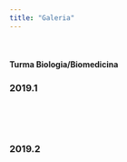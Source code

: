 ```yaml
---
title: "Galeria"
---
```

<br>


<h4> Turma Biologia/Biomedicina </h4>

<h3> 2019.1 </h3>
<br>

<p><img2 src="BB2019-1.jpg" alt="Turma de 2019.1" style="width:700px;height:400px;margin-right:15px;">

<br>

<h3> 2019.2 </h3>
<p><img2 src="BB2019-2.jpg" alt="Turma de 2019.2" style="width:600px;height:400px;margin-right:15px;">

